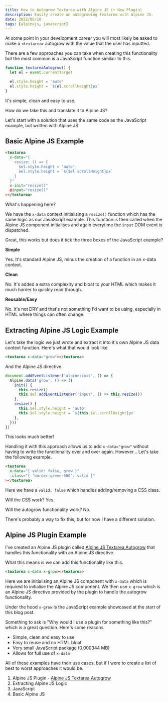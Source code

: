 ```yaml
---
title: How to Autogrow Textarea with Alpine JS (+ New Plugin)
description: Easily create an autogrowing textarea with Alpine JS.
date: 2022/06/10
tags: [alpinejs, javascript]
---
```


At some point in your development career you will most likely be asked to make a `<textarea>` autogrow with the value that the user has inputted.

There are a few approaches you can take when creating this functionality but the most common is a JavaScript function similair to this.

```js
function textareaAutogrow() {
  let el = event.currentTarget

  el.style.height = 'auto'
  el.style.height = `${el.scrollHeight}px`
}
```

It's simple, clean and easy to use.

How do we take this and translate it to Alpine JS?

Let's start with a solution that uses the same code as the JavaScript example, but written with Alpine JS.

## Basic Alpine JS Example

```html
<textarea
  x-data="{
    resize: () => {
      $el.style.height = 'auto';
      $el.style.height = `${$el.scrollHeight}px`
    }
  }"
  x-init="resize()"
  @input="resize()"
></textarea>
```

What's happening here?

We have the `x-data` context initialising a `resize()` function which has the same logic as our JavaScript example. This function is then called when the Alpine JS component initialises and again everytime the `input` DOM event is dispatched.

Great, this works but does it tick the three boxes of the JavaScript example?

**Simple**

Yes. It's standard Alpine JS, minus the creation of a function in an x-data context.

**Clean**

No. It's added a extra complexity and bloat to your HTML which makes it much harder to quickly read through.

**Reusable/Easy**

No. It's not DRY and that's not something I'd want to be using, especially in HTML where things can often change.

## Extracting Alpine JS Logic Example

Let's take the logic we just wrote and extract it into it's own Alpine JS data context function. Here's what that would look like.

```html
<textarea x-data="grow"></textarea>
```

And the Alpine JS directive.

```js
document.addEventListener('alpine:init', () => {
  Alpine.data('grow', () => ({
    init() {
      this.resize()
      this.$el.addEventListener('input', () => this.resize())
    },
    resize() {
      this.$el.style.height = 'auto'
      this.$el.style.height = `${this.$el.scrollHeight}px`
    },
  }))
})
```

This looks much better!

Handling it with this approach allows us to add `x-data="grow"` without having to write the functionality over and over again. However... Let's take the following example.

```html
<textarea
  x-data="{ valid: false, grow }"
  :class="{ 'border-green-500': valid }"
></textarea>
```

Here we have a `valid: false` which handles adding/removing a CSS class.

Will the CSS work? Yes.

Will the autogrow functionality work? No.

There's probably a way to fix this, but for now I have a different solution.

## Alpine JS Plugin Example

I've created an Alpine JS plugin called [Alpine JS Textarea Autogrow](https://github.com/markmead/alpinejs-textarea-autogrow) that handles this functionality with an Alpine JS directive.

What this means is we can add this functionality like this.

```html
<textarea x-data x-grow></textarea>
```

Here we are initialising an Alpine JS component with `x-data` which is required to initialise the Alpine JS component. We then use `x-grow` which is an Alpine JS directive provided by the plugin to handle the autogrow functionality.

Under the hood `x-grow` is the JavaScript example showcased at the start of this blog post.

Something to ask is "Why would I use a plugin for something like this?" which is a great question. Here's some reasons.

- Simple, clean and easy to use
- Easy to reuse and no HTML bloat
- Very small JavaScript package (0.000344 MB)
- Allows for full use of `x-data`

All of these examples have their use cases, but if I were to create a list of best to worst approaches it would be.

1. Alpine JS Plugin - [Alpine JS Textarea Autogrow](https://github.com/markmead/alpinejs-textarea-autogrow)
2. Extracting Alpine JS Logic
3. JavaScript
4. Basic Alpine JS
